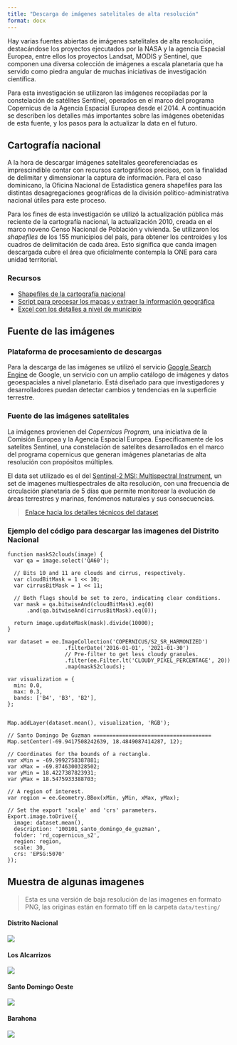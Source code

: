 ```yaml
---
title: "Descarga de imágenes satelitales de alta resolución"
format: docx
---
```


Hay varias fuentes abiertas de imágenes satelitales de alta resolución, destacándose los proyectos ejecutados por la NASA y la agencia Espacial Europea, entre ellos los proyectos Landsat, MODIS y Sentinel, que componen una diversa colección de imágenes a escala planetaria que ha servido como piedra angular de muchas iniciativas de investigación científica.

Para esta investigación se utilizaron las imágenes recopiladas por la constelación de satélites Sentinel, operados en el marco  del programa Copernicus de la Agencia Espacial Europea desde el 2014. A continuación se describen los detalles más importantes sobre las imágenes obetenidas de esta fuente, y los pasos para la actualizar la data en el futuro.

## Cartografía nacional

A la hora de descargar imágenes satelitales georeferenciadas es imprescindible contar con recursos cartográficos precisos, con la finalidad de delimitar y dimensionar la captura de información. Para el caso dominicano, la Oficina Nacional de Estadística genera shapefiles para las distintas desagregaciones geográficas de la división político-administrativa nacional útiles para este proceso.

Para los fines de esta investigación se utilizó la actualización pública más reciente de la cartografía nacional, la actualización 2010, creada en el marco noveno Censo Nacional de Población y vivienda. Se utilizaron los _shapefiles_ de los 155 municipios del país, para obtener los centroides y los cuadros de delimitación de cada área. Esto significa que canda imagen descargada cubre el área que oficialmente contempla la ONE para cara unidad territorial.

### Recursos

- [Shapefiles de la cartografía nacional](https://github.com/Johan-rosa/satellite_and_poverty/tree/main/data/shapefiles)
- [Script para procesar los mapas y extraer la información geográfica](https://github.com/Johan-rosa/satellite_and_poverty/blob/main/municipios_metadata.R)
- [Excel con los detalles a nivel de municipio](https://github.com/Johan-rosa/satellite_and_poverty/tree/main/data/excel)


## Fuente de las imágenes

### Plataforma de procesamiento de descargas

Para la descarga de las imágenes se utilizó el servicio [Google Search Engine](https://earthengine.google.com/) de Google, un servicio con un amplio catálogo de imágenes y datos geoespaciales a nivel planetario. Está diseñado para que investigadores y desarrolladores puedan detectar cambios y tendencias en la superficie terrestre.

### Fuente de las imágenes satelitales

La imágenes provienen del *Copernicus Program*, una iniciativa de la Comisión Europea y la Agencia Espacial Europea. Específicamente de los satelites Sentinel, una constelación de satelites desarrollados en el marco del programa copernicus que generan imágenes planetarias de alta resolución con propósitos múltiples.

El data set utilizado es el del [Sentinel-2 MSI: Multispectral Instrument](https://developers.google.com/earth-engine/datasets/catalog/sentinel-2), un set de imagenes multiespectrales de alta resolución, con una frecuencia de circulación planetaria de 5 días que permite monitorear la evolución de áreas terrestres y marinas, fenómenos naturales y sus consecuencias.

> [Enlace hacia los detalles técnicos del dataset](https://developers.google.com/earth-engine/datasets/catalog/COPERNICUS_S2_SR_HARMONIZED)

### Ejemplo del código para descargar las imagenes del Distrito Nacional

```
function maskS2clouds(image) {
  var qa = image.select('QA60');

  // Bits 10 and 11 are clouds and cirrus, respectively.
  var cloudBitMask = 1 << 10;
  var cirrusBitMask = 1 << 11;

  // Both flags should be set to zero, indicating clear conditions.
  var mask = qa.bitwiseAnd(cloudBitMask).eq(0)
      .and(qa.bitwiseAnd(cirrusBitMask).eq(0));

  return image.updateMask(mask).divide(10000);
}

var dataset = ee.ImageCollection('COPERNICUS/S2_SR_HARMONIZED')
                  .filterDate('2016-01-01', '2021-01-30')
                  // Pre-filter to get less cloudy granules.
                  .filter(ee.Filter.lt('CLOUDY_PIXEL_PERCENTAGE', 20))
                  .map(maskS2clouds);

var visualization = {
  min: 0.0,
  max: 0.3,
  bands: ['B4', 'B3', 'B2'],
};


Map.addLayer(dataset.mean(), visualization, 'RGB');

// Santo Domingo De Guzman =====================================
Map.setCenter(-69.9417508242639, 18.4849087414287, 12);

// Coordinates for the bounds of a rectangle.
var xMin = -69.9992758387881;
var xMax = -69.8746300328502;
var yMin = 18.4227387823931;
var yMax = 18.5475933388703;

// A region of interest.
var region = ee.Geometry.BBox(xMin, yMin, xMax, yMax);

// Set the export 'scale' and 'crs' parameters.
Export.image.toDrive({
  image: dataset.mean(),
  description: '100101_santo_domingo_de_guzman',
  folder: 'rd_copernicus_s2',
  region: region,
  scale: 30,
  crs: 'EPSG:5070'
});
```

## Muestra de algunas imagenes

> Esta es una versión de baja resolución de las imagenes en formato PNG, las originas están en formato tiff en la carpeta `data/testing/`

#### Distrito Nacional
![](../data/images/distrito_nacional.png)

#### Los Alcarrizos
![](../data/images/los_alcarrizos.png)

#### Santo Domingo Oeste
![](../data/images/santo_domingo_oeste.png)

#### Barahona
![](../data/images/barahona.png)